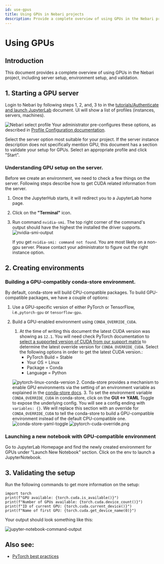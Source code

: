 ```yaml
---
id: use-gpus
title: Using GPUs in Nebari projects
description: Provide a complete overview of using GPUs in the Nebari project, including server setup, environment setup, and validation.
---
```


# Using GPUs
## Introduction
This document provides a complete overview of using GPUs in the Nebari project, including server setup, environment setup, and validation.

## 1. Starting a GPU server

Login to Nebari by following steps 1, 2, and, 3 to in the [tutorials/Authenticate and launch JupyterLab][login-with-keycloak] document. UI will show a list of profiles (instances, servers, machines).

![Nebari select profile](/img/how-tos/nebari_select_profile.png)
Your administrator pre-configures these options, as described in [Profile Configuration documentation][profile-configuration].

Select the server option most suitable for your project. If the server instance description does not specifically mention GPU, this document has a section to validate your setup for GPUs.
Select an appropriate profile and click "Start".

### Understanding GPU setup on the server.
Before we create an environment, we need to check a few things on the server.
Following steps describe how to get CUDA related information from the server.
1. Once the JupyterHub starts, it will redirect you to a JupyterLab home page.
2. Click on the **"Terminal"** icon.
3. Run command `nvidia-smi`. The top right corner of the command's output should have the highest the installed the driver supports.
    ![nvidia-smi-output](/img/how-tos/nvidia-smi-output.png)

    If you get `nvidia-smi: command not found`. You are most likely on a non-gpu server. Please contact your administrator to figure out the right instance option.

## 2. Creating environments

### Building a GPU-compatibly conda-store environment.
By default, conda-store will build CPU-compatible packages. To build GPU-compatible packages, we have a couple of options:
1. Use a GPU-specific version of either PyTorch or TensorFlow, i.e.,`pytorch-gpu` or `tensorflow-gpu`.
2. Build a GPU-enabled environment using `CONDA_OVERRIDE_CUDA`.
    1. At the time of writing this document the latest CUDA version was showing as `12.1`.
   You will need check PyTorch documentation to [select a supported version of CUDA from our support matrix](https://pytorch.org/get-started/locally/) to determine the latest override version for `CONDA_OVERRIDE_CUDA`.
   Select the following options in order to get the latest CUDA version.:
        - PyTorch Build = Stable
        - Your OS = Linux
        - Package = Conda
        - Language = Python

    ![pytorch-linux-conda-version](/img/how-tos/pytorch-linux-conda-version.png)
    2. Conda-store provides a mechanism to enable GPU environments via the setting of an environment variable as explained in the [conda-store docs](https://conda.store/conda-store-ui/tutorials/create-envs#set-environment-variables).
    3. To set the environment variable `CONDA_OVERRIDE_CUDA` in conda-store, click on the **GUI <-> YAML** Toggle to expose the underlying config. You will see a config ending with `variables: {}`. We will replace this section with an override for `CONDA_OVERRIDE_CUDA` to tell the conda-store to build a GPU-compatible environment instead of the default CPU-compatible one.
   ![conda-store-yaml-toggle](/img/how-tos/conda-store-yaml-toggle.png)
   ![pytorch-cuda-override.png](/img/how-tos/pytorch-cuda-override.png)

### Launching a new notebook with GPU-compatible environment
Go to JupyterLab Homepage and find the newly created environment for GPUs under "Launch New Notebook" section.
Click on the env to launch a JupyterNotebook.

## 3. Validating the setup
Run the following commands to get more information on the setup:
```
import torch
print(f"GPU available: {torch.cuda.is_available()}")
print(f"Number of GPUs available: {torch.cuda.device_count()}")
print(f"ID of current GPU: {torch.cuda.current_device()}")
print(f"Name of first GPU: {torch.cuda.get_device_name(0)}")
```
Your output should look something like this:

![jupyter-notebook-command-output](/img/how-tos/pytorch-cuda-check.png)

## Also see:
- [PyTorch best practices][pytorch-best-practices]

<!-- Internal links -->
[profile-configuration]: /docs/explanations/profile-configuration
[login-with-keycloak]: /docs/tutorials/login-keycloak
[pytorch-best-practices]: /docs/how-tos/pytorch-best-practices
